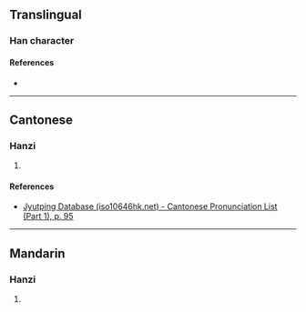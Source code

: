 {{character info/new}}
==Translingual==

===Han character===
{{Han char|rn=38|rad=女|as=21|sn=24|four=|canj=VTAW|ids=⿰女蘭}}

====References====
* {{Han ref|kx=0274.310|dkj=06920|dj=0543.070|hdz=21091.130|uh=5B4F|ud=23375}}

----

==Cantonese==

===Hanzi===
{{yue-hanzi|jyut=[[laan5]]|y=laan5}}

# {{rfdef|yue|sort=女21}}

====References====
* [http://www.iso10646hk.net/jp/document/download.jsp Jyutping Database (iso10646hk.net) - Cantonese Pronunciation List (Part 1), p. 95]

----

==Mandarin==

===Hanzi===
{{cmn-hanzi|pin=[[lǎn]] ([[lan3]])|wg=lan<sup>3</sup>}}

# {{rfdef|cmn|sort=女21}}